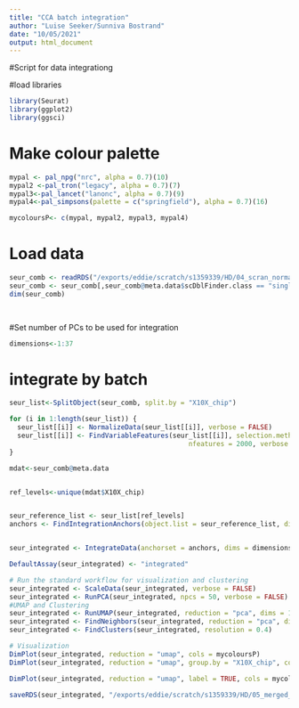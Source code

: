 ---
title: "CCA batch integration"
author: "Luise Seeker/Sunniva Bostrand"
date: "10/05/2021"
output: html_document
---

#Script for data integrationg

#load libraries
```{r}
library(Seurat)
library(ggplot2)
library(ggsci)
```

# Make colour palette
```{r}
mypal <- pal_npg("nrc", alpha = 0.7)(10)
mypal2 <-pal_tron("legacy", alpha = 0.7)(7)
mypal3<-pal_lancet("lanonc", alpha = 0.7)(9)
mypal4<-pal_simpsons(palette = c("springfield"), alpha = 0.7)(16)

mycoloursP<- c(mypal, mypal2, mypal3, mypal4)

```
# Load data

```{r}

seur_comb <- readRDS("/exports/eddie/scratch/s1359339/HD/04_scran_normalised/combined_Seurat/20210309_seur_combined_rawandnorm.RDS")
seur_comb <- seur_comb[,seur_comb@meta.data$scDblFinder.class == "singlet"]
dim(seur_comb) 

 
```


#Set number of PCs to be used for integration
```{r}
dimensions<-1:37
```



# integrate by batch
```{r}
seur_list<-SplitObject(seur_comb, split.by = "X10X_chip")

for (i in 1:length(seur_list)) {
  seur_list[[i]] <- NormalizeData(seur_list[[i]], verbose = FALSE)
  seur_list[[i]] <- FindVariableFeatures(seur_list[[i]], selection.method = "vst", 
                                             nfeatures = 2000, verbose = FALSE)
}

mdat<-seur_comb@meta.data


ref_levels<-unique(mdat$X10X_chip)


seur_reference_list <- seur_list[ref_levels]
anchors <- FindIntegrationAnchors(object.list = seur_reference_list, dims = dimensions)


seur_integrated <- IntegrateData(anchorset = anchors, dims = dimensions)

DefaultAssay(seur_integrated) <- "integrated"
```

```{r}
# Run the standard workflow for visualization and clustering
seur_integrated <- ScaleData(seur_integrated, verbose = FALSE)
seur_integrated <- RunPCA(seur_integrated, npcs = 50, verbose = FALSE)
#UMAP and Clustering
seur_integrated <- RunUMAP(seur_integrated, reduction = "pca", dims = 1:35)
seur_integrated <- FindNeighbors(seur_integrated, reduction = "pca", dims = 1:35)
seur_integrated <- FindClusters(seur_integrated, resolution = 0.4)

# Visualization
DimPlot(seur_integrated, reduction = "umap", cols = mycoloursP)
DimPlot(seur_integrated, reduction = "umap", group.by = "X10X_chip", cols = mycoloursP)

DimPlot(seur_integrated, reduction = "umap", label = TRUE, cols = mycoloursP)

saveRDS(seur_integrated, "/exports/eddie/scratch/s1359339/HD/05_merged_tissues/CCA_integrated_batch/20210329_seur_batch_CCAintegrated_nodublets.RDS")
```
